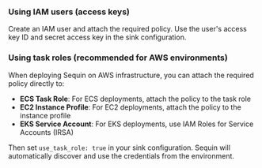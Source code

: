 ### Using IAM users (access keys)

Create an IAM user and attach the required policy. Use the user's access key ID and secret access key in the sink configuration.

### Using task roles (recommended for AWS environments)

When deploying Sequin on AWS infrastructure, you can attach the required policy directly to:

- **ECS Task Role**: For ECS deployments, attach the policy to the task role
- **EC2 Instance Profile**: For EC2 deployments, attach the policy to the instance profile
- **EKS Service Account**: For EKS deployments, use IAM Roles for Service Accounts (IRSA)

Then set `use_task_role: true` in your sink configuration. Sequin will automatically discover and use the credentials from the environment.
